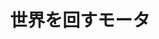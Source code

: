 ﻿---
title: "世界を回すモータ"
category: "工学院"
vol: 86
interviewee: "千葉 明"
url: "http://www.chiba.ee.titech.ac.jp/index.html"
tags: ["機械","電力","消費","モータ","心臓"]
pdf: "86-3-tiba.pdf"
career: ""
preface: "我々の暮らす現代社会は、多くの機械によって成り立っている。機械の原動力となるのはモータであり、国内の電力の60％がモータによって消費されていることを考えると、モータは現代社会の心臓と言えるだろう。そのようなモータの中でも、今注目を浴びている二種類のモータがある。本稿では、それらのモータについて、千葉で行われている研究を紹介していく。"
---
